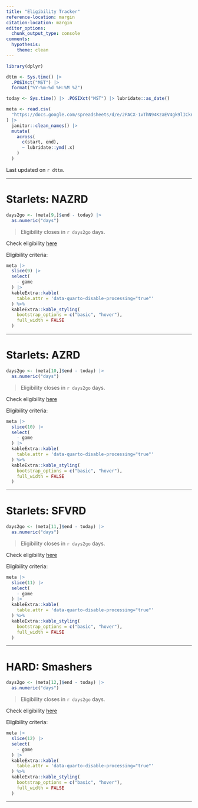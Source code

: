 ```yaml
---
title: "Eligibility Tracker"
reference-location: margin
citation-location: margin
editor_options: 
  chunk_output_type: console
comments:
  hypothesis:
    theme: clean
---
```


```r
library(dplyr)

dttm <- Sys.time() |> 
  .POSIXct("MST") |> 
  format("%Y-%m-%d %H:%M %Z")

today <- Sys.time() |> .POSIXct("MST") |> lubridate::as_date()

meta <- read.csv(
  "https://docs.google.com/spreadsheets/d/e/2PACX-1vThN94KzaEV4gk9lICkn7HnOJTAPtTDQuDypir_pxXMzwi7oGxgBbM21gVx6vjHoz-KZV2Jl0kHIhvm/pub?gid=1566653249&single=true&output=csv"
) |> 
  janitor::clean_names() |> 
  mutate(
    across(
      c(start, end),
      ~ lubridate::ymd(.x)
    )
  )
```


Last updated on `r dttm`.

___

# Starlets: NAZRD

```r
days2go <- (meta[9,]$end - today) |> 
  as.numeric("days")
```

> Eligibility closes in `r days2go` days.

Check eligibility [here](eligibility_nazrd.html)

Eligibility criteria:

```r
meta |> 
  slice(9) |> 
  select(
    - game
  ) |> 
  kableExtra::kable(
    table.attr = 'data-quarto-disable-processing="true"'
  ) %>% 
  kableExtra::kable_styling(
    bootstrap_options = c("basic", "hover"), 
    full_width = FALSE
  )
```

___

# Starlets: AZRD

```r
days2go <- (meta[10,]$end - today) |> 
  as.numeric("days")
```

> Eligibility closes in `r days2go` days.

Check eligibility [here](eligibility_azrd.html)

Eligibility criteria:

```r
meta |> 
  slice(10) |> 
  select(
    - game
  ) |> 
  kableExtra::kable(
    table.attr = 'data-quarto-disable-processing="true"'
  ) %>% 
  kableExtra::kable_styling(
    bootstrap_options = c("basic", "hover"), 
    full_width = FALSE
  )
```

___

# Starlets: SFVRD

```r
days2go <- (meta[11,]$end - today) |> 
  as.numeric("days")
```

> Eligibility closes in `r days2go` days.

Check eligibility [here](eligibility_sfvrd.html)

Eligibility criteria:

```r
meta |> 
  slice(11) |> 
  select(
    - game
  ) |> 
  kableExtra::kable(
    table.attr = 'data-quarto-disable-processing="true"'
  ) %>% 
  kableExtra::kable_styling(
    bootstrap_options = c("basic", "hover"), 
    full_width = FALSE
  )
```

___

# HARD: Smashers

```r
days2go <- (meta[12,]$end - today) |> 
  as.numeric("days")
```

> Eligibility closes in `r days2go` days.

Check eligibility [here](eligibility_smashers.html)

Eligibility criteria:

```r
meta |> 
  slice(12) |> 
  select(
    - game
  ) |> 
  kableExtra::kable(
    table.attr = 'data-quarto-disable-processing="true"'
  ) %>% 
  kableExtra::kable_styling(
    bootstrap_options = c("basic", "hover"), 
    full_width = FALSE
  )
```

___
